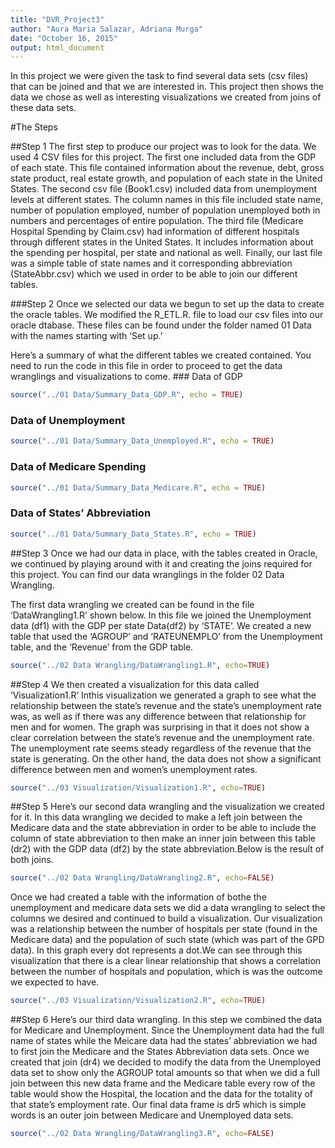 ```yaml
---
title: "DVR_Project3"
author: "Aura Maria Salazar, Adriana Murga"
date: "October 16, 2015"
output: html_document
---
```


In this project we were given the task to find several data sets (csv files) that can be joined and that we are interested in. This project then shows the data we chose as well as interesting visualizations we created from joins of these data sets. 

#The Steps

##Step 1
The first step to produce our project was to look for the data. We used 4 CSV files for this project. The first one included data from the GDP of each state. This file contained information about the revenue, debt, gross state product, real estate growth, and population of each state in the United States.
The second csv file (Book1.csv) included data from unemployment levels at different states. The column names in this file included state name, number of population employed, number of population unemployed both in numbers and percentages of entire population. 
The third file (Medicare Hospital Spending by Claim.csv) had information of different hospitals through different states in the United States. It includes information about the spending per hospital, per state and national as well. 
Finally, our last file was a simple table of state names and it corresponding abbreviation (StateAbbr.csv) which we used in order to be able to join our different tables. 

###Step 2
Once we selected our data we begun to set up the data to create the oracle tables. We modified the R_ETL.R. file to load our csv files into our oracle dtabase. These files can be found under the folder named 01 Data with the names starting with 'Set up.'

Here's a summary of what the different tables we created contained. You need to run the code in this file in order to proceed to get the data wranglings and visualizations to come. 
### Data of GDP
```r
source("../01 Data/Summary_Data_GDP.R", echo = TRUE)
```

### Data of Unemployment
```r
source("../01 Data/Summary_Data_Unemployed.R", echo = TRUE)
```

### Data of Medicare Spending
```r
source("../01 Data/Summary_Data_Medicare.R", echo = TRUE)
```

### Data of States' Abbreviation
```r
source("../01 Data/Summary_Data_States.R", echo = TRUE)
```


##Step 3
Once we had our data in place, with the tables created in Oracle, we continued by playing around with it and creating the joins required for this project. You can find our data wranglings in the folder 02 Data Wrangling. 

The first data wrangling we created can be found in the file 'DataWrangling1.R' shown below. In this file we joined the Unemployment data (df1) with the GDP per state Data(df2) by 'STATE'. We created a new table that used the 'AGROUP' and 'RATEUNEMPLO' from the Unemployment table, and the 'Revenue' from the GDP table. 

```r
source("../02 Data Wrangling/DataWrangling1.R", echo=TRUE)

```

##Step 4 
We then created a visualization for this data called 'Visualization1.R' Inthis visualization we generated a graph to see what the relationship between the state's revenue and the state's unemployment rate was, as well as if there was any difference between that relationship for men and for women. The graph was surprising in that it does not show a clear correlation between the state's revenue and the unemployment rate. The unemployment rate seems steady regardless of the revenue that the state is generating. On the other hand, the data does not show a significant difference between men and women's unemployment rates. 
```r
source("../03 Visualization/Visualization1.R", echo=TRUE)

```


##Step 5
Here's our second data wrangling and the visualization we created for it. In this data wrangling we decided to make a left join between the Medicare data and the state abbreviation in order to be able to include the column of state abbreviation to then make an inner join between this table (dr2) with the GDP data (df2) by the state abbreviation.Below is the result of both joins. 
```r
source("../02 Data Wrangling/DataWrangling2.R", echo=FALSE)
```

Once we had created a table with the information of bothe the unemployment and medicare data sets we did a data wrangling to select the columns we desired and continued to build a visualization. Our visualization was a relationship between the number of hospitals per state (found in the Medicare data) and the population of such state (which was part of the GPD data). In this graph every dot represents a dot.We can see through this visualization that there is a clear linear relationship that shows a correlation between the number of hospitals and population, which is was the outcome we expected to have. 
```r
source("../03 Visualization/Visualization2.R", echo=TRUE)

```

##Step 6 
Here's our third data wrangling. In this step we combined the data for Medicare and Unemployment. Since the Unemployment data had the full name of states while the Meicare data had the states' abbreviation we had to first join the Medicare and the States Abbreviation data sets. Once we created that join (dr4) we decided to modify the data from the Unemployed data set to show only the AGROUP total amounts so that when we did a full join between this new data frame and the Medicare table every row of the table would show the Hospital, the location and the data for the totality of that state's employment rate. Our final data frame is dr5 which is simple words is an outer join between Medicare and Unemployed data sets. 
```r
source("../02 Data Wrangling/DataWrangling3.R", echo=FALSE)
```


